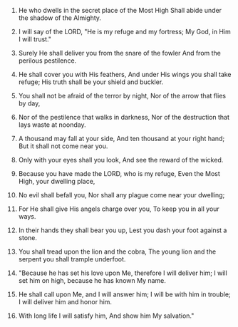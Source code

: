 
1. He who dwells in the secret place of the Most High Shall abide under the shadow of the Almighty.

2. I will say of the LORD, "He is my refuge and my fortress; My God, in Him I will trust."

3. Surely He shall deliver you from the snare of the fowler And from the perilous pestilence.

4. He shall cover you with His feathers, And under His wings you shall take refuge; His truth shall be your shield and buckler.

5. You shall not be afraid of the terror by night, Nor of the arrow that flies by day,

6. Nor of the pestilence that walks in darkness, Nor of the destruction that lays waste at noonday.

7. A thousand may fall at your side, And ten thousand at your right hand; But it shall not come near you.

8. Only with your eyes shall you look, And see the reward of the wicked.

9. Because you have made the LORD, who is my refuge, Even the Most High, your dwelling place,

10. No evil shall befall you, Nor shall any plague come near your dwelling;

11. For He shall give His angels charge over you, To keep you in all your ways.

12. In their hands they shall bear you up, Lest you dash your foot against a stone.

13. You shall tread upon the lion and the cobra, The young lion and the serpent you shall trample underfoot.

14. "Because he has set his love upon Me, therefore I will deliver him; I will set him on high, because he has known My name.

15. He shall call upon Me, and I will answer him; I will be with him in trouble; I will deliver him and honor him.

16. With long life I will satisfy him, And show him My salvation."


